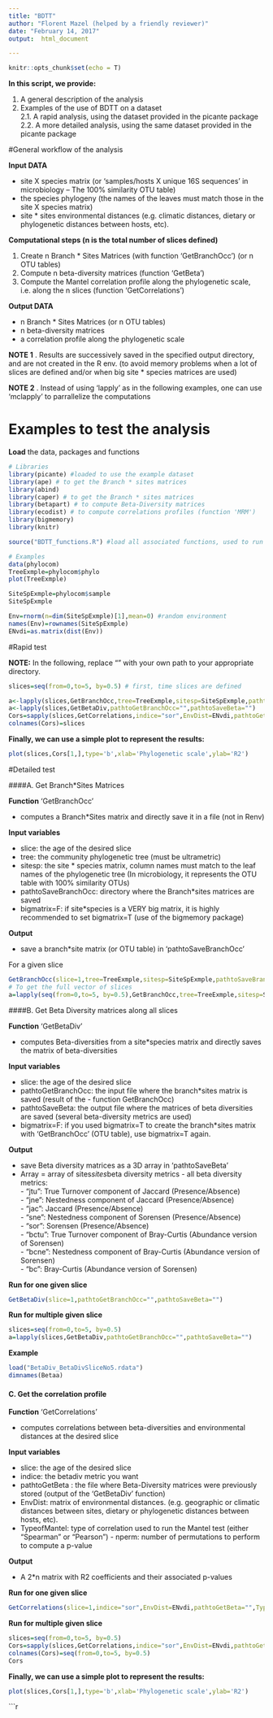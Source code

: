 ```yaml
---
title: "BDTT"
author: "Florent Mazel (helped by a friendly reviewer)"
date: "February 14, 2017"
output:  html_document

---
```


```r
knitr::opts_chunk$set(echo = T)
```
  

**In this script, we provide:**
  
1. A general description of the analysis
2. Examples of the use of BDTT on a dataset  
 2.1. A rapid analysis, using the dataset provided in the picante package  
 2.2. A more detailed analysis, using the same dataset provided in the picante package 

#General workflow of the analysis

**Input DATA**  

  - site X species matrix (or 'samples/hosts X unique 16S sequences' in microbiology -- The 100% similarity OTU table)  
  - the species phylogeny (the names of the leaves must match those in the site X species matrix)  
  - site * sites environmental distances (e.g. climatic distances, dietary or phylogenetic   distances between hosts, etc). 

**Computational steps (n is the total number of slices defined)**

1. Create n Branch * Sites Matrices (with function 'GetBranchOcc') (or n OTU tables)
2. Compute n beta-diversity matrices (function 'GetBeta')
3. Compute the Mantel correlation profile along the phylogenetic scale, i.e. along the n slices (function 'GetCorrelations')

**Output DATA**   

  - n Branch * Sites Matrices (or n OTU tables)  
  - n beta-diversity matrices   
  - a correlation profile along the phylogenetic scale  

**NOTE 1** .  Results are successively saved in the specified output directory, and are not created in the R env.  (to avoid memory problems when a lot of slices are defined and/or when big site * species matrices are used)  

**NOTE 2** . Instead of using 'lapply' as in the following examples, one can use 'mclapply' to parrallelize the computations  

# Examples to test the analysis


**Load** the data, packages and functions

```r
# Libraries
library(picante) #loaded to use the example dataset
library(ape) # to get the Branch * sites matrices
library(abind)
library(caper) # to get the Branch * sites matrices
library(betapart) # to compute Beta-Diversity matrices
library(ecodist) # to compute correlations profiles (function 'MRM')
library(bigmemory)
library(knitr)

source("BDTT_functions.R") #load all associated functions, used to run BDTT

# Examples
data(phylocom)
TreeExmple=phylocom$phylo
plot(TreeExmple)

SiteSpExmple=phylocom$sample
SiteSpExmple

Env=rnorm(n=dim(SiteSpExmple)[1],mean=0) #random environment
names(Env)=rownames(SiteSpExmple)
ENvdi=as.matrix(dist(Env))
```

#Rapid test            

**NOTE:** In the following, replace "" with your own path to your appropriate directory.

```r
slices=seq(from=0,to=5, by=0.5) # first, time slices are defined

a<-lapply(slices,GetBranchOcc,tree=TreeExmple,sitesp=SiteSpExmple,pathtoSaveBranchOcc="",bigmatrix=F)
a<-lapply(slices,GetBetaDiv,pathtoGetBranchOcc="",pathtoSaveBeta="")
Cors=sapply(slices,GetCorrelations,indice="sor",EnvDist=ENvdi,pathtoGetBeta="",TypeofMantel="Spearman",nperm=1000)
colnames(Cors)=slices
```

**Finally, we can use a simple plot to represent the results:**
  
```r
plot(slices,Cors[1,],type='b',xlab='Phylogenetic scale',ylab='R2')
```

#Detailed test           

####A. Get Branch*Sites Matrices

**Function** 'GetBranchOcc'  

  - computes a Branch*Sites matrix and directly save it in a file (not in Renv)  

**Input variables**  

  -  slice: the age of the desired slice
  -  tree: the community phylogenetic tree (must be ultrametric)
  -  sitesp: the site * species matrix, column names must match to the leaf names of the phylogenetic tree (In microbiology, it represents the OTU table with 100% similarity OTUs)
  -  pathtoSaveBranchOcc: directory where the Branch*sites matrices are saved
  -  bigmatrix=F: if site*species is a VERY big matrix, it is highly recommended to set bigmatrix=T (use of the bigmemory package)

**Output** 

 - save a branch*site matrix (or OTU table) in 'pathtoSaveBranchOcc'

For a given slice  
```r

GetBranchOcc(slice=1,tree=TreeExmple,sitesp=SiteSpExmple,pathtoSaveBranchOcc="",bigmatrix=F)
# To get the full vector of slices
a=lapply(seq(from=0,to=5, by=0.5),GetBranchOcc,tree=TreeExmple,sitesp=SiteSpExmple,pathtoSaveBranchOcc="",bigmatrix=F)

```

####B. Get Beta Diversity matrices along all slices

**Function**  'GetBetaDiv'

 - computes Beta-diversities from a site*species matrix and directly saves the matrix of beta-diversities

**Input variables**  

  -  slice: the age of the desired slice  
  -  pathtoGetBranchOcc: the input file where the branch*sites matrix is saved (result of the   -  function GetBranchOcc)  
  -  pathtoSaveBeta: the output file where the matrices of beta diversities are saved (several beta-diversity metrics are used)  
  -  bigmatrix=F: if you used bigmatrix=T to create the branch*sites matrix with 'GetBranchOcc' (OTU table), use bigmatrix=T again.  

**Output** 

  -  save Beta diversity matrices as a 3D array in 'pathtoSaveBeta' 
  -  Array = array of sites*sites*beta diversity metrics 
    -  all beta diversity metrics:  
    -  "jtu": True Turnover component of Jaccard (Presence/Absence)  
    -  "jne": Nestedness component of Jaccard (Presence/Absence)  
    -  "jac": Jaccard (Presence/Absence)  
    -  "sne": Nestedness component of Sorensen (Presence/Absence)  
    -  "sor": Sorensen (Presence/Absence)  
    -  "bctu": True Turnover component of Bray-Curtis (Abundance version of Sorensen)  
    -  "bcne": Nestedness component of Bray-Curtis (Abundance version of Sorensen)  
    -  "bc": Bray-Curtis (Abundance version of Sorensen)  


**Run for one given slice** 

```r
GetBetaDiv(slice=1,pathtoGetBranchOcc="",pathtoSaveBeta="")
```

**Run for multiple given slice** 
```r
slices=seq(from=0,to=5, by=0.5)
a=lapply(slices,GetBetaDiv,pathtoGetBranchOcc="",pathtoSaveBeta="")
```

**Example**
```r
load("BetaDiv_BetaDivSliceNo5.rdata")
dimnames(Betaa)
```

#### C. Get the correlation profile

**Function** 'GetCorrelations'

  -  computes correlations between beta-diversities and environmental distances at the desired slice

**Input variables**  

  -  slice: the age of the desired slice  
  -  indice: the betadiv metric you want  
  -  pathtoGetBeta : the file where Beta-Diversity matrices were previously stored (output of the 'GetBetaDiv' function)   
  -  EnvDist: matrix of environmental distances. (e.g. geographic or climatic distances between sites, dietary or phylogenetic distances between hosts, etc).  
  -  TypeofMantel: type of correlation used to run the Mantel test (either "Spearman" or "Pearson")   -  nperm: number of permutations to perform to compute a p-value  

**Output** 

  -  A 2*n matrix with R2 coefficients and their associated p-values


**Run for one given slice** 

```r
GetCorrelations(slice=1,indice="sor",EnvDist=ENvdi,pathtoGetBeta="",TypeofMantel="Spearman",nperm=1000)
``` 

**Run for multiple given slice** 

```r
slices=seq(from=0,to=5, by=0.5)
Cors=sapply(slices,GetCorrelations,indice="sor",EnvDist=ENvdi,pathtoGetBeta="",TypeofMantel="Spearman",nperm=1000)
colnames(Cors)=seq(from=0,to=5, by=0.5)
Cors
``` 

**Finally, we can use a simple plot to represent the results:**

```r
plot(slices,Cors[1,],type='b',xlab='Phylogenetic scale',ylab='R2')
```

```r

